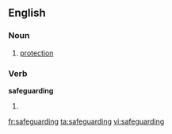 ==English==

===Noun===
{{en-noun|-}}

# [[protection]]

===Verb===
'''safeguarding'''

# {{present participle of|[[safeguard]]}}

[[fr:safeguarding]]
[[ta:safeguarding]]
[[vi:safeguarding]]